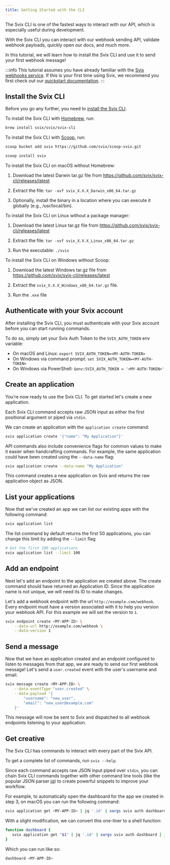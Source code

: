 ```yaml
---
title: Getting Started with the CLI
---
```



The Svix CLI is one of the fastest ways to interact with our API, which is especially useful during development.

With the Svix CLI you can interact with our webhook sending API, validate webhook payloads, quickly open our docs, and much more.

In this tutorial, we will learn how to install the Svix CLI and use it to send your first webhook message!

:::info
This tutorial assumes you have already familiar with the [Svix webhooks service](https://www.svix.com). If this is your first time using Svix,
we recommend you first check out our [quickstart documentation](https://docs.svix.com/overview).
:::

## Install the Svix CLI

Before you go any further, you need to [install the Svix CLI](https://github.com/svix/svix-cli).

<CLITabs>
<TabItem value="homebrew">

To install the Svix CLI with [Homebrew](https://brew.sh), run:



```sh
brew install svix/svix/svix-cli
```
</TabItem>
<TabItem value="scoop">

To install the Svix CLI with [Scoop](https://scoop.sh/), run:


```sh
scoop bucket add svix https://github.com/svix/scoop-svix.git
```

```sh
scoop install svix
```

</TabItem>
<TabItem value="macos">

To install the Svix CLI on macOS without Homebrew:

1. Download the latest Darwin tar.gz file from https://github.com/svix/svix-cli/releases/latest

2. Extract the file: `tar -xvf svix_X.X.X_Darwin_x86_64.tar.gz`

2. Optionally, install the binary in a location where you can execute it globally (e.g., /usr/local/bin).

</TabItem>
<TabItem value="linux">

To install the Svix CLI on Linux without a package manager:

1. Download the latest Linux tar.gz file from https://github.com/svix/svix-cli/releases/latest

2. Extract the file: `tar -xvf svix_X.X.X_Linux_x86_64.tar.gz`

3. Run the executable: `./svix`

</TabItem>
<TabItem value="windows">

To install the Svix CLI on Windows without Scoop:

1. Download the latest Windows tar.gz file from https://github.com/svix/svix-cli/releases/latest

2. Extract the `svix_X.X.X_Windows_x86_64.tar.gz` file.

3. Run the `.exe` file

</TabItem>
</CLITabs>

## Authenticate with your Svix account

After installing the Svix CLI, you must authenticate with your Svix account before you can start running commands.

To do so, simply set your Svix Auth Token to the `SVIX_AUTH_TOKEN` env variable:

 - On macOS and Linux: `export SVIX_AUTH_TOKEN=<MY-AUTH-TOKEN>`
 - On Windows via command prompt: `set SVIX_AUTH_TOKEN=<MY-AUTH-TOKEN>`
 - On Windows via PowerShell: `$env:SVIX_AUTH_TOKEN = '<MY-AUTH-TOKEN>'`

## Create an application

You’re now ready to use the Svix CLI. To get started let's create a new application.

Each Svix CLI command accepts raw JSON input as either the first positional argument or piped via `stdin`.

We can create an application with the `application create` command:

```sh
svix application create '{"name": "My Application"}'
```

API commands also include convenience flags for common values to make it easier when handcrafting commands.
For example, the same application could have been created using the `--data-name` flag: 

```sh
svix application create --data-name "My Application"
```

This command creates a new application on Svix and returns the raw application object as JSON.

## List your applications

Now that we've created an app we can list our existing apps with the following command:

```sh
svix application list
```

The list command by default returns the first 50 applications, you can change this limit by adding the `--limit` flag

```sh
# Get the first 100 applications
svix application list --limit 100
```

## Add an endpoint

Next let's add an endpoint to the application we created above.  The create command should have returned an Application ID.
Since the application name is not unique, we will need its ID to make changes.

Let's add a webhook endpoint with the url `http://example.com/webhook`. Every endpoint must have a version associated with it
to help you version your webhook API.  For this example we will set the version to `1`.

```sh
svix endpoint create <MY-APP-ID> \
    --data-url http://example.com/webhook \
    --data-version 1
```

## Send a message

Now that we have an application created and an endpoint configured to listen to messages from that app, we are ready to send our first
webhook message! Let's send a `user.created` event with the user's username and email.

```sh
svix message create <MY-APP-ID> \
    --data-eventType "user.created" \
    --data-payload '{
	    "username": "new_user",
	    "email": "new_user@example.com"
	}'
```

This message will now be sent to Svix and dispatched to all webhook endpoints listening to your application.

## Get creative

The Svix CLI has commands to interact with every part of the Svix API.

To get a complete list of commands, run `svix --help`.

Since each command accepts raw JSON input piped over `stdin`, you can chain Svix CLI commands together with other command line tools (like the popular JSON parser
[jq](https://stedolan.github.io/jq/)) to create powerful snippets to improve your workflow.

For example, to automatically open the dashboard for the app we created in step 3, on macOS you can run the following command:


```sh
svix application get <MY-APP-ID> | jq '.id' | xargs svix auth dashboard | jq '.url' | xargs open
```

With a slight modification, we can convert this one-liner to a shell function:

```zsh
function dashboard {
   svix application get "$1" | jq '.id' | xargs svix auth dashboard | jq '.url' | xargs open
}
```

Which you can run like so:

```zsh
dashboard <MY-APP-ID>
```
